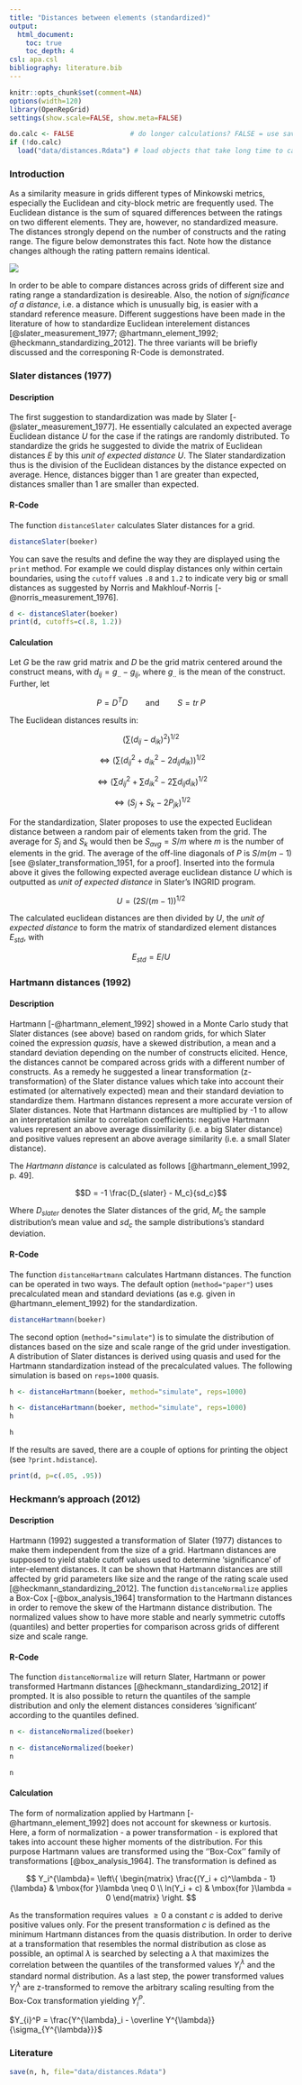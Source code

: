 ```yaml
---
title: "Distances between elements (standardized)"
output: 
  html_document:
    toc: true
    toc_depth: 4
csl: apa.csl
bibliography: literature.bib
---
```


```r
knitr::opts_chunk$set(comment=NA)
options(width=120)
library(OpenRepGrid)
settings(show.scale=FALSE, show.meta=FALSE)
```

```r
do.calc <- FALSE              # do longer calculations? FALSE = use saved values
if (!do.calc)
  load("data/distances.Rdata") # load objects that take long time to calculate
```


### Introduction

As a similarity measure in grids different types of Minkowski metrics, especially the Euclidean and city-block metric are frequently used. The Euclidean distance is the sum of squared differences between the ratings on two different elements. They are, however, no standardized measure. The distances strongly depend on the number of constructs and the rating range. The figure below demonstrates this fact. Note how the distance changes although the rating pattern remains identical.

![](images/elements_distances.png)

In order to be able to compare distances across grids of different size and rating range a standardization is desireable. Also, the notion of *significance of a distance*, i.e. a distance which is unusually big, is easier with a standard reference measure. Different suggestions have been made in the literature of how to standardize Euclidean interelement distances [@slater_measurement_1977; @hartmann_element_1992; @heckmann_standardizing_2012].
The three variants will be briefly discussed and the corresponing R-Code is demonstrated.


### Slater distances (1977)

#### Description

The first suggestion to standardization was made by Slater [-@slater_measurement_1977]. He essentially calculated an expected average Euclidean distance $U$ for the case if the ratings are randomly distributed. To standardize the grids he suggested to divide the matrix of Euclidean distances $E$ by this *unit of expected distance* $U$. The Slater standardization thus is the division of the Euclidean distances by the distance expected on average. Hence, distances bigger than 1 are greater than expected, distances smaller than 1 are smaller than expected. 


#### R-Code

The function `distanceSlater` calculates Slater distances for a grid.

```r
distanceSlater(boeker)
```

You can save the results and define the way they are displayed using the `print` method. For example we could display distances only within certain boundaries, using the `cutoff` values `.8` and `1.2` to indicate very big or small distances as suggested by Norris and Makhlouf-Norris [-@norris_measurement_1976].
   
```r
d <- distanceSlater(boeker)
print(d, cutoffs=c(.8, 1.2))
```


#### Calculation

Let $G$ be the raw grid matrix and $D$ be the grid matrix centered around the construct means, with $d_{ij} =g_{..} - g_{ij}$, where $g_{..}$ is the mean of the construct. Further, let

$$P=D^TD \qquad \text{and} \qquad S=tr\;P$$

The Euclidean distances results in: 

$$(\sum{ (d_{ij} - d_{ik} )^2})^{1/2}$$

$$\Leftrightarrow (\sum{ (d_{ij}^2 + d_{ik}^2 - 2d_{ij}d_{ik})})^{1/2}$$

$$\Leftrightarrow (\sum{ d_{ij}^2 } + \sum{d_{ik}^2} - 2\sum{d_{ij}d_{ik} })^{1/2}$$

$$\Leftrightarrow (S_j + S_k - 2P_{jk})^{1/2}$$

For the standardization, Slater proposes to use the expected Euclidean distance between a random pair of elements taken from the grid. The average for $S_j$ and $S_k$ would then be $S_{avg} = S/m$ where $m$ is the number of elements in the grid. The average of the off-line diagonals of $P$ is $S/m(m-1)$ [see @slater_transformation_1951, for a proof]. Inserted into the formula above it gives the following expected average euclidean distance $U$ which is outputted as *unit of expected distance* in Slater's INGRID program. 

$$U = (2S/(m-1))^{1/2}$$

The calculated euclidean distances are then divided by $U$, the *unit of expected distance* to form the matrix of standardized element distances $E_{std}$, with

$$E_{std} = E/U$$


### Hartmann distances (1992)

#### Description

Hartmann [-@hartmann_element_1992] showed in a Monte Carlo study that Slater distances (see above) based on random grids, for which Slater coined the expression *quasis*, have a skewed distribution, a mean and a standard deviation depending on the number of constructs elicited. Hence, the distances cannot be compared across grids with a different number of constructs. As a remedy he suggested a linear transformation (z-transformation) of the Slater distance values which take into account their estimated (or alternatively expected) mean and their standard deviation to standardize them. Hartmann distances represent a more accurate version of Slater distances. Note that Hartmann distances are multiplied by -1 to allow an interpretation similar to correlation coefficients: negative Hartmann values represent an above average dissimilarity (i.e. a big Slater distance) and positive values represent an above average similarity (i.e. a small Slater distance).

The *Hartmann distance* is calculated as follows [@hartmann_element_1992, p. 49]. 

$$D = -1 \frac{D_{slater} - M_c}{sd_c}$$

Where $D_{slater}$ denotes the Slater distances of the grid, $M_c$ the sample distribution's mean value and $sd_c$ the sample distributions's standard deviation.


#### R-Code

The function `distanceHartmann` calculates Hartmann distances. The function can be operated in two ways. The default option (`method="paper"`) uses precalculated mean and standard deviations  (as e.g. given in @hartmann_element_1992) for the standardization. 

```r
distanceHartmann(boeker)
```

The second option (`method="simulate"`) is to simulate the distribution of distances based on the size and scale range of the grid under investigation. A distribution of Slater distances is derived using quasis and used for the Hartmann standardization instead of the precalculated values. The following simulation is based on `reps=1000` quasis.

```r
h <- distanceHartmann(boeker, method="simulate", reps=1000)
```

```r
h <- distanceHartmann(boeker, method="simulate", reps=1000)
h
```

```r
h
```

If the results are saved, there are a couple of options for printing the object (see `?print.hdistance`).

```r
print(d, p=c(.05, .95))
```


### Heckmann's approach (2012)

#### Description

Hartmann (1992) suggested a transformation of Slater (1977) distances to make them independent from the size of a grid. Hartmann distances are supposed to yield stable cutoff values used to determine 'significance' of inter-element distances. It can be shown that Hartmann distances are still affected by grid parameters like size and the range of the rating scale used [@heckmann_standardizing_2012]. The function `distanceNormalize` applies a Box-Cox [-@box_analysis_1964] transformation to the Hartmann distances in order to remove the skew of the Hartmann distance distribution. The normalized values show to have more stable and nearly symmetric cutoffs (quantiles) and better properties for comparison across grids of different size and scale range.

#### R-Code

The function `distanceNormalize` will return Slater, Hartmann or power transformed Hartmann distances [@heckmann_standardizing_2012] if prompted. It is also possible to return the quantiles of the sample distribution and only the element distances consideres 'significant' according to the quantiles defined.

```r
n <- distanceNormalized(boeker)
```

```r
n <- distanceNormalized(boeker)
n
```

```r
n
```


#### Calculation

The form of normalization applied by Hartmann [-@hartmann_element_1992] does not account for skewness or kurtosis. Here, a form of normalization - a power transformation - is explored that takes into account these higher moments of the distribution. For this purpose Hartmann values are transformed using the ''Box-Cox'' family of transformations [@box_analysis_1964]. The transformation is defined as

$$
  Y_i^{\lambda}= \left\{ 
  \begin{matrix} 
    \frac{(Y_i + c)^\lambda - 1}{\lambda} & \mbox{for }\lambda \neq 0 \\ 
    ln(Y_i + c) & \mbox{for }\lambda = 0
  \end{matrix} \right.
$$

As the transformation requires values $\ge 0$ a constant $c$ is added to derive positive values only. For the present transformation $c$ is defined as the minimum Hartmann distances from the quasis distribution.
In order to derive at a transformation that resembles the normal distribution as close as possible, an optimal $\lambda$ is searched by selecting a $\lambda$ that maximizes the correlation between the quantiles of the transformed values $Y_i^\lambda$ and the standard normal distribution. As a last step, the power transformed values $Y_i^\lambda$ are z-transformed to remove the arbitrary scaling resulting from the Box-Cox transformation yielding $Y_i^P$.

$Y_{i}^P = \frac{Y^{\lambda}_i - \overline Y^{\lambda}}{\sigma_{Y^{\lambda}}}$


### Literature

```r
save(n, h, file="data/distances.Rdata")
```


